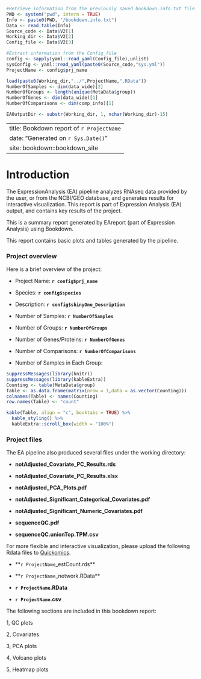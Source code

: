 ```r

#Retrieve information from the previously saved bookdown.info.txt file
PWD <- system("pwd", intern = TRUE)
Info <- paste0(PWD, "/bookdown.info.txt")
Data <- read.table(Info)
Source_code <- Data$V2[1]
Working_dir <- Data$V2[2]
Config_file <- Data$V2[3]

#Extract information from the Config_file
config <- sapply(yaml::read_yaml(Config_file),unlist)
sysConfig <- yaml::read_yaml(paste0(Source_code,"sys.yml"))
ProjectName <- config$prj_name

load(paste0(Working_dir,"../",ProjectName,".RData"))
NumberOfSamples <- dim(data_wide)[2]
NumberOfGroups <- length(unique(MetaData$group))
NumberOfGenes <- dim(data_wide)[1]
NumberOfComparisons <- dim(comp_info)[1]

EAOutputDir <- substr(Working_dir, 1, nchar(Working_dir)-15)
```

--- 
title: Bookdown report of `r ProjectName`
date: "Generated on `r Sys.Date()`"
site: bookdown::bookdown_site
---

# Introduction {-}

The ExpressionAnalysis (EA) pipeline analyzes RNAseq data provided by the user, or from the NCBI/GEO database, and generates results for interactive visualization. This report is part of Expression Analysis (EA) output, and contains key results of the project.

This is a summary report generated by EAreport (part of Expression Analysis) using Bookdown.

This report contains basic plots and tables generated by the pipeline.

### Project overview {-}

Here is a brief overview of the project:

- Project Name: **`r config$prj_name`**

- Species: **`r config$species`**

- Description: **`r config$shinyOne_Description`**

- Number of Samples: **`r NumberOfSamples`**

- Number of Groups: **`r NumberOfGroups`**

- Number of Genes/Proteins: **`r NumberOfGenes`**

- Number of Comparisons: **`r NumberOfComparisons`**

- Number of Samples in Each Group:

```r
suppressMessages(library(knitr))
suppressMessages(library(kableExtra))
Counting <- table(MetaData$group)
Table <- as.data.frame(matrix(nrow = 1,data = as.vector(Counting)))
colnames(Table) <- names(Counting)
row.names(Table) <- "count"

kable(Table, align = "c", booktabs = TRUE) %>%
  kable_styling() %>%
  kableExtra::scroll_box(width = "100%")
```

### Project files {-}

The EA pipeline also produced several files under the working directory:

- **notAdjusted_Covariate_PC_Results.rds**

- **notAdjusted_Covariate_PC_Results.xlsx**

- **notAdjusted_PCA_Plots.pdf**

- **notAdjusted_Significant_Categorical_Covariates.pdf**

- **notAdjusted_Significant_Numeric_Covariates.pdf**

- **sequenceQC.pdf**

- **sequenceQC.unionTop.TPM.csv**

For more flexible and interactive visualization, please upload the following Rdata files to [Quickomics](http://quickomics.bxgenomics.com/).

- **`r ProjectName`_estCount.rds**

- **`r ProjectName`_network.RData**

- **`r ProjectName`.RData**

- **`r ProjectName`.csv**

The following sections are included in this bookdown report:

1, QC plots

2, Covariates

3, PCA plots

4, Volcano plots

5, Heatmap plots
